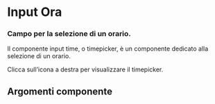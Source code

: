 

<Meta title='Documentazione/Form/Input Ora' of={Input} />

# Input Ora

### Campo per la selezione di un orario.

Il componente input time, o timepicker, è un componente dedicato alla selezione di un orario.

Clicca sull’icona a destra per visualizzare il timepicker.

<Canvas>
  <Story id='componenti-form-input--input-hourpicker' />
</Canvas>

## Argomenti componente

<ArgsTable of={Input} />
